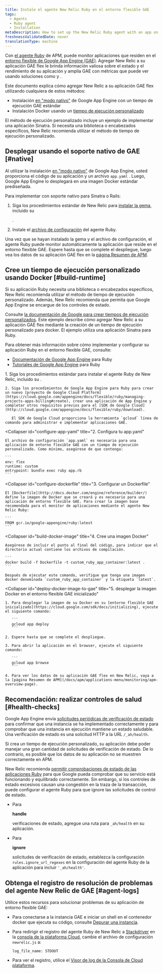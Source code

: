 ```yaml
---
title: Instale el agente New Relic Ruby en el entorno flexible GAE
tags:
  - Agents
  - Ruby agent
  - Installation
metaDescription: How to set up the New Relic Ruby agent with an app on the Google App Engine (GAE) flexible environment.
freshnessValidatedDate: never
translationType: machine
---
```


Con [el agente Ruby](/docs/agents/ruby-agent/getting-started/introduction-new-relic-ruby) de APM, puede monitor aplicaciones que residen en el [entorno flexible de Google App Engine (GAE)](https://cloud.google.com/appengine/docs/flexible/ruby/). Agregar New Relic a su aplicación GAE flex le brinda información valiosa sobre el estado y el rendimiento de su aplicación y amplía GAE con métricas que puede ver usando soluciones como [<InlinePopover type="apm"/>](/docs/apm)y [<InlinePopover type="browser"/>](/docs/browser/new-relic-browser/getting-started/introduction-new-relic-browser).

Este documento explica cómo agregar New Relic a su aplicación GAE flex utilizando cualquiera de estos métodos:

* Instalación [en "modo nativo"](/docs/accounts-partnerships/partnerships/google-cloud-platform-gcp/google-app-engine-environment#native-mode) de Google App Engine con un tiempo de ejecución GAE estándar
* Instalación Docker usando un [tiempo de ejecución personalizado](https://cloud.google.com/appengine/docs/flexible/custom-runtimes/about-custom-runtimes)

El método de ejecución personalizado incluye un ejemplo de implementar una aplicación Sinatra. Si necesita una biblioteca o encabezados específicos, New Relic recomienda utilizar el método de tiempo de ejecución personalizado.

## Desplegar usando el soporte nativo de GAE [#native]

Al utilizar la instalación [en "modo nativo"](/docs/accounts-partnerships/partnerships/google-cloud-platform-gcp/google-app-engine-environment#native-mode) de Google App Engine, usted proporciona el código de su aplicación y un archivo `app.yaml` . Luego, Google App Engine lo desplegará en una imagen Docker estándar prediseñada.

Para implementar con soporte nativo para Sinatra o Rails:

1. Siga los procedimientos estándar de New Relic para [instalar la gema](/docs/agents/ruby-agent/installation/install-new-relic-ruby-agent#Installing_the_Gem), incluido su

   <InlinePopover type="licenseKey"/>

   .

2. Instale el [archivo de configuración](/docs/agents/ruby-agent/installation/install-new-relic-ruby-agent#Configuration_file) del agente Ruby.

Una vez que se hayan instalado la gema y el archivo de configuración, el agente Ruby puede monitor automáticamente la aplicación que reside en el entorno flexible GAE. Espere hasta que se complete el despliegue, luego vea los datos de su aplicación GAE flex en la [página Resumen de APM](/docs/apm/applications-menu/monitoring/apm-overview-page).

## Cree un tiempo de ejecución personalizado usando Docker [#build-runtime]

<Callout variant="tip">
  Si su aplicación Ruby necesita una biblioteca o encabezados específicos, New Relic recomienda utilizar el método de tiempo de ejecución personalizado. Además, New Relic recomienda que permita que Google App Engine se encargue de los controles de estado.
</Callout>

Consulte [la documentación de Google para crear tiempos de ejecución personalizados](https://cloud.google.com/appengine/docs/flexible/custom-runtimes/build). Este ejemplo describe cómo agregar New Relic a su aplicación GAE flex mediante la creación de un tiempo de ejecución personalizado para docker. El ejemplo utiliza una aplicación Sinatra para Ruby.

Para obtener más información sobre cómo implementar y configurar su aplicación Ruby en el entorno flexible GAE, consulte:

* [Documentación de Google App Engine](https://cloud.google.com/appengine/docs/flexible/ruby/) para Ruby
* [Tutoriales de Google App Engine](https://cloud.google.com/appengine/docs/flexible/ruby/tutorials) para Ruby

<CollapserGroup>
  <Collapser
    id="setup-gae"
    title="1. Configure el proyecto GAE e instale dependencia"
  >
    1. Siga los procedimientos estándar para instalar el agente Ruby de New Relic, incluido su <InlinePopover type="licenseKey"/>.

    2. Siga los procedimientos de Google App Engine para Ruby para crear un nuevo [proyecto de Google Cloud Platform](https://cloud.google.com/appengine/docs/flexible/ruby/managing-projects-apps-billing#create), crear una aplicación de App Engine y completar otros requisitos previos para el [SDK de Google Cloud](http://cloud.google.com/appengine/docs/flexible/ruby/download).

       El SDK de Google Cloud proporciona la herramienta `gcloud` línea de comando para administrar e implementar aplicaciones GAE.
  </Collapser>

  <Collapser
    id="configure-app-yaml"
    title="2. Configura tu app.yaml"
  >
    El archivo de configuración `app.yaml` es necesario para una aplicación de entorno flexible GAE con un tiempo de ejecución personalizado. Como mínimo, asegúrese de que contenga:

    ```
    env: flex
    runtime: custom
    entrypoint: bundle exec ruby app.rb
    ```
  </Collapser>

  <Collapser
    id="configure-dockerfile"
    title="3. Configurar un Dockerfile"
  >
    El [Dockerfile](http://docs.docker.com/engine/reference/builder/) define la imagen de Docker que se creará y es necesario para una aplicación de entorno flexible GAE. Para crear la imagen base recomendada para el monitor de aplicaciones mediante el agente New Relic Ruby:

    ```
    FROM gcr.io/google-appengine/ruby:latest
    ```
  </Collapser>

  <Collapser
    id="build-docker-image"
    title="4. Cree una imagen Docker"
  >
    Asegúrese de incluir el punto al final del código, para indicar que el directorio actual contiene los archivos de compilación.

    ```
    docker build -f Dockerfile -t custom_ruby_app_container:latest .
    ```

    Después de ejecutar este comando, verifique que tenga una imagen docker denominada `custom_ruby_app_container` y la etiqueta `latest`.
  </Collapser>

  <Collapser
    id="deploy-docker-image-to-gae"
    title="5. desplegar la imagen Docker en el entorno flexible GAE inicializado"
  >
    1. Para desplegar la imagen de su Docker en su [entorno flexible GAE inicializado](https://cloud.google.com/sdk/docs/initializing), ejecute el siguiente comando:

       ```
       gcloud app deploy
       ```

    2. Espere hasta que se complete el despliegue.

    3. Para abrir la aplicación en el browser, ejecute el siguiente comando:

       ```
       gcloud app browse
       ```

    4. Para ver los datos de su aplicación GAE flex en New Relic, vaya a la [página Resumen de APM](/docs/apm/applications-menu/monitoring/apm-overview-page).
  </Collapser>
</CollapserGroup>

<InstallFeedback/>

## Recomendación: realizar controles de salud [#health-checks]

Google App Engine envía [solicitudes periódicas de verificación de estado](https://cloud.google.com/appengine/docs/flexible/ruby/how-instances-are-managed) para confirmar que una instancia se ha implementado correctamente y para comprobar que una instancia en ejecución mantiene un estado saludable. Una verificación de estado es una solicitud HTTP a la URL `/_ah/health`.

Si crea un tiempo de ejecución personalizado, su aplicación debe poder manejar una gran cantidad de solicitudes de verificación de estado. De lo contrario, es posible que los datos de su aplicación no se muestren correctamente en APM.

New Relic recomienda [permitir comprobaciones de estado de las aplicaciones Ruby](https://cloud.google.com/appengine/docs/flexible/ruby/how-instances-are-managed#health_checking) para que Google pueda comprobar que su servicio está funcionando y equilibrado correctamente. Sin embargo, si los controles de estado excesivos causan una congestión en la traza de la transacción, puede configurar el agente Ruby para que ignore las solicitudes de control de estado.

* Para

  <DNT>**handle**</DNT>

  verificaciones de estado, agregue una ruta para `_ah/health` en su aplicación.

* Para

  <DNT>**ignore**</DNT>

  solicitudes de verificación de estado, establezca la configuración `rules.ignore_url_regexes` en la configuración del agente Ruby de la aplicación para incluir `'_ah/health'`.

## Obtenga el registro de resolución de problemas del agente New Relic de GAE [#agent-logs]

Utilice estos recursos para solucionar problemas de su aplicación de entorno flexible GAE:

* Para conectarse a la instancia GAE e iniciar un shell en el contenedor docker que ejecuta su código, consulte [Depurar una instancia](https://cloud.google.com/appengine/docs/flexible/go/debugging-an-instance).

* Para redirigir el registro del agente Ruby de New Relic a [Stackdriver](http://cloud.google.com/logging/docs/view/logs_viewer_v2) en la [consola de la plataforma Cloud](https://cloud.google.com/compute/docs/console), cambie el archivo de configuración `newrelic.js` a:

  ```
  log_file_name: STDOUT
  ```

* Para ver el registro, utilice el [Visor de log de la Consola de Cloud plataforma](https://cloud.google.com/appengine/docs/flexible/php/writing-application-logs).